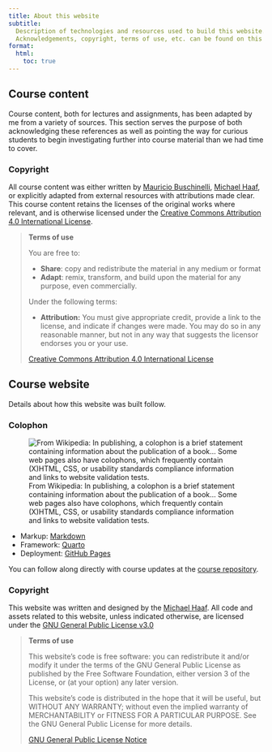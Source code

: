 ```yaml
---
title: About this website
subtitle:
  Description of technologies and resources used to build this website.
  Acknowledgements, copyright, terms of use, etc. can be found on this page.
format:
  html:
    toc: true
---
```


## Course content

Course content, both for lectures and assignments, has been adapted by me from a
variety of sources. This section serves the purpose of both acknowledging these
references as well as pointing the way for curious students to begin
investigating further into course material than we had time to cover.

### Copyright

All course content was either written by
[Mauricio Buschinelli](https://github.com/maubuz),
[Michael Haaf](https://github.com/michaelhaaf), or explicitly adapted from
external resources with attributions made clear. This course content retains the
licenses of the original works where relevant, and is otherwise licensed under
the
[Creative Commons Attribution 4.0 International License](https://creativecommons.org/licenses/by/4.0/).

> **Terms of use**
>
> You are free to:
>
> - **Share**: copy and redistribute the material in any medium or format
> - **Adapt**: remix, transform, and build upon the material for any purpose,
>   even commercially.
>
> Under the following terms:
>
> - **Attribution:** You must give appropriate credit, provide a link to the
>   license, and indicate if changes were made. You may do so in any reasonable
>   manner, but not in any way that suggests the licensor endorses you or your
>   use.
>
> [Creative Commons Attribution 4.0 International License](https://creativecommons.org/licenses/by/4.0/)

## Course website

Details about how this website was built follow.

### Colophon

![From Wikipedia: In publishing, a colophon is a brief statement containing information about the publication of a book... Some web pages also have colophons, which frequently contain (X)HTML, CSS, or usability standards compliance information and links to website validation tests.](assets/colophon.jpg)

- Markup: [Markdown](https://daringfireball.net/projects/markdown/)
- Framework: [Quarto](https://quarto.org/)
- Deployment: [GitHub Pages](https://pages.github.com/)

You can follow along directly with course updates at the
[course repository](https://github.com/john-abbott-college/6P3-Notes).

### Copyright

This website was written and designed by the
[Michael Haaf](https://github.com/michaelhaaf). All code and assets related to
this website, unless indicated otherwise, are licensed under the
[GNU General Public License v3.0](https://github.com/michaelhaaf/2W6-W23/blob/main/LICENSE)

> **Terms of use**
>
> This website's code is free software: you can redistribute it and/or modify it
> under the terms of the GNU General Public License as published by the Free
> Software Foundation, either version 3 of the License, or (at your option) any
> later version.
>
> This website's code is distributed in the hope that it will be useful, but
> WITHOUT ANY WARRANTY; without even the implied warranty of MERCHANTABILITY or
> FITNESS FOR A PARTICULAR PURPOSE. See the GNU General Public License for more
> details.
>
> [GNU General Public License Notice](https://www.gnu.org/licenses/gpl-howto.html)
